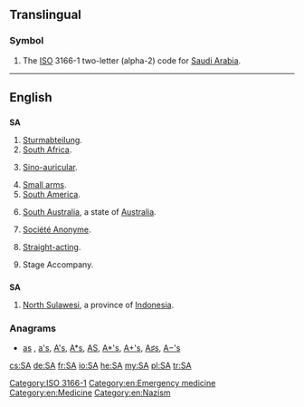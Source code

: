 {{also|ᎦᎪ|Appendix:Variations of "sa"}}
==Translingual==

===Symbol===
{{head|mul|symbol}}

# The [[ISO]] 3166-1 two-letter (alpha-2) code for [[Saudi Arabia]].

[[Category:ISO 3166-1]]

----

==English==

==={{initialism-old|en}}===
'''SA'''

# [[Sturmabteilung]].
# [[South Africa]].
# {{context|medicine|lang=en}} [[sino-auricular|Sino-auricular]].
# [[small arms|Small arms]].
# [[South America]].
# {{context|Australia|lang=en}} [[South Australia]], a state of [[Australia]].
# [[Société Anonyme]].<!---French?--->
# {{context|in gay [[personal ad]]s|lang=en}} [[straight-acting|Straight-acting]].
# Stage Accompany.

==={{abbreviation-old|en}}===
'''SA'''

# [[North Sulawesi]], a province of [[Indonesia]].

===Anagrams===
* [[as#English|as]] , [[a's#English|a's]], [[A's#English|A's]], [[A*s#English|A*s]], [[AS#English|AS]], [[A*'s#English|A*'s]], [[A+'s#English|A+'s]], [[A♯s#English|A♯s]], [[A−'s#English|A−'s]]

[[Category:en:Emergency medicine]]
[[Category:en:Medicine]]
[[Category:en:Nazism]]

[[cs:SA]]
[[de:SA]]
[[fr:SA]]
[[io:SA]]
[[he:SA]]
[[my:SA]]
[[pl:SA]]
[[tr:SA]]
